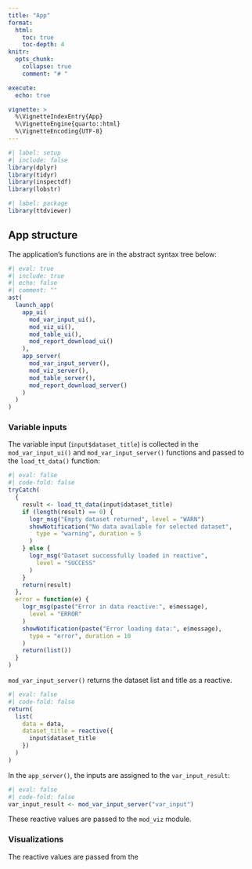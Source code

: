 ```yaml
---
title: "App"
format: 
  html:
    toc: true
    toc-depth: 4
knitr:
  opts_chunk: 
    collapse: true
    comment: "# " 

execute:
  echo: true

vignette: >
  %\VignetteIndexEntry{App}
  %\VignetteEngine{quarto::html}
  %\VignetteEncoding{UTF-8}
---
```


```r
#| label: setup
#| include: false
library(dplyr)
library(tidyr)
library(inspectdf)
library(lobstr)
```

```r
#| label: package
library(ttdviewer)
```

## App structure 

The application's functions are in the abstract syntax tree below:

```r
#| eval: true
#| include: true
#| echo: false
#| comment: ""
ast(
  launch_app(
    app_ui(
      mod_var_input_ui(),
      mod_viz_ui(),
      mod_table_ui(),
      mod_report_download_ui()
    ),
    app_server(
      mod_var_input_server(),
      mod_viz_server(),
      mod_table_server(),
      mod_report_download_server()
    )
  )
)
```


### Variable inputs 

The variable input (`input$dataset_title`) is collected in the `mod_var_input_ui()` and `mod_var_input_server()` functions and passed to the `load_tt_data()` function: 

```r
#| eval: false
#| code-fold: false
tryCatch(
  {
    result <- load_tt_data(input$dataset_title)
    if (length(result) == 0) {
      logr_msg("Empty dataset returned", level = "WARN")
      showNotification("No data available for selected dataset",
        type = "warning", duration = 5
      )
    } else {
      logr_msg("Dataset successfully loaded in reactive",
        level = "SUCCESS"
      )
    }
    return(result)
  },
  error = function(e) {
    logr_msg(paste("Error in data reactive:", e$message),
      level = "ERROR"
    )
    showNotification(paste("Error loading data:", e$message),
      type = "error", duration = 10
    )
    return(list())
  }
)
```

`mod_var_input_server()` returns the dataset list and title as a reactive.

```r
#| eval: false
#| code-fold: false
return(
  list(
    data = data,
    dataset_title = reactive({
      input$dataset_title
    })
  )
)
```

In the `app_server()`, the inputs are assigned to the `var_input_result`:

```r
#| eval: false
#| code-fold: false
var_input_result <- mod_var_input_server("var_input")
```

These reactive values are passed to the `mod_viz` module.

### Visualizations

The reactive values are passed from the 

